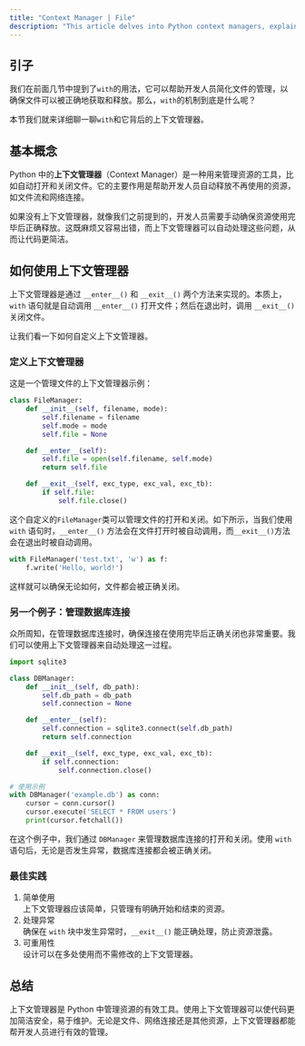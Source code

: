 ```yaml
---
title: "Context Manager | File"
description: "This article delves into Python context managers, explaining their role in automating resource management for elements like files, database connections, and locks. It demonstrates how to create and use context managers, ensuring efficient and safe resource handling through definitions and practical examples. The piece presents the fundamental concepts, practical uses, and best practices of context managers in a straightforward and concise manner, aiming to help readers write safer and more efficient code."
---
```


## 引子

我们在前面几节中提到了`with`的用法，它可以帮助开发人员简化文件的管理，以确保文件可以被正确地获取和释放。那么，`with`的机制到底是什么呢？

本节我们就来详细聊一聊`with`和它背后的上下文管理器。

## 基本概念

Python 中的**上下文管理器**（Context Manager）是一种用来管理资源的工具，比如自动打开和关闭文件。它的主要作用是帮助开发人员自动释放不再使用的资源，如文件流和网络连接。

如果没有上下文管理器，就像我们之前提到的，开发人员需要手动确保资源使用完毕后正确释放。这既麻烦又容易出错，而上下文管理器可以自动处理这些问题，从而让代码更简洁。

## 如何使用上下文管理器

上下文管理器是通过 `__enter__()` 和 `__exit__()` 两个方法来实现的。本质上， `with` 语句就是自动调用 `__enter__()` 打开文件；然后在退出时，调用 `__exit__()` 关闭文件。

让我们看一下如何自定义上下文管理器。

### 定义上下文管理器

这是一个管理文件的上下文管理器示例：

```python
class FileManager:
    def __init__(self, filename, mode):
        self.filename = filename
        self.mode = mode
        self.file = None

    def __enter__(self):
        self.file = open(self.filename, self.mode)
        return self.file

    def __exit__(self, exc_type, exc_val, exc_tb):
        if self.file:
            self.file.close()
```

这个自定义的`FileManager`类可以管理文件的打开和关闭。如下所示，当我们使用 `with` 语句时，`__enter__()` 方法会在文件打开时被自动调用，而`__exit__()`方法会在退出时被自动调用。

```python
with FileManager('test.txt', 'w') as f:
    f.write('Hello, world!')
```

这样就可以确保无论如何，文件都会被正确关闭。

### 另一个例子：管理数据库连接

众所周知，在管理数据库连接时，确保连接在使用完毕后正确关闭也非常重要。我们可以使用上下文管理器来自动处理这一过程。

```python
import sqlite3

class DBManager:
    def __init__(self, db_path):
        self.db_path = db_path
        self.connection = None

    def __enter__(self):
        self.connection = sqlite3.connect(self.db_path)
        return self.connection

    def __exit__(self, exc_type, exc_val, exc_tb):
        if self.connection:
            self.connection.close()

# 使用示例
with DBManager('example.db') as conn:
    cursor = conn.cursor()
    cursor.execute('SELECT * FROM users')
    print(cursor.fetchall())
```

在这个例子中，我们通过 `DBManager` 来管理数据库连接的打开和关闭。使用 `with` 语句后，无论是否发生异常，数据库连接都会被正确关闭。

### 最佳实践

1. 简单使用  
   上下文管理器应该简单，只管理有明确开始和结束的资源。
2. 处理异常  
   确保在 `with` 块中发生异常时，`__exit__()` 能正确处理，防止资源泄露。
3. 可重用性  
   设计可以在多处使用而不需修改的上下文管理器。

## 总结

上下文管理器是 Python 中管理资源的有效工具。使用上下文管理器可以使代码更加简洁安全，易于维护。无论是文件、网络连接还是其他资源，上下文管理器都能帮开发人员进行有效的管理。
